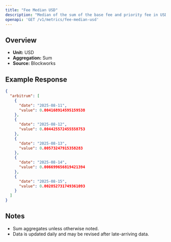 ```yaml
---
title: "Fee Median USD"
description: "Median of the sum of the base fee and priority fee in USD that day"
openapi: 'GET /v1/metrics/fee-median-usd'
---
```


## Overview

- **Unit:** USD
- **Aggregation:** Sum
- **Source:** Blockworks

## Example Response

```json
{
  "arbitrum": [
    {
      "date": "2025-08-11",
      "value": 0.004168914595159538
    },
    {
      "date": "2025-08-12",
      "value": 0.004425572455558753
    },
    {
      "date": "2025-08-13",
      "value": 0.00573247915358283
    },
    {
      "date": "2025-08-14",
      "value": 0.006699656819421394
    },
    {
      "date": "2025-08-15",
      "value": 0.002852731749361093
    }
  ]
}
```

## Notes
- Sum aggregates unless otherwise noted.
- Data is updated daily and may be revised after late-arriving data.
